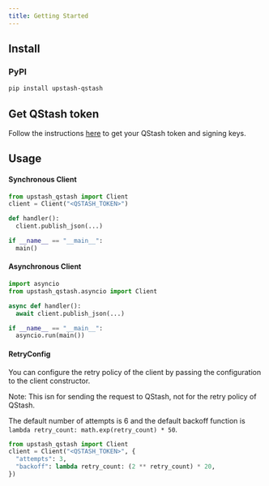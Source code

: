 ---
title: Getting Started
---

## Install

### PyPI

```bash
pip install upstash-qstash
```

## Get QStash token

Follow the instructions [here](/qstash/overall/getstarted) to get your QStash token and signing keys.

## Usage

#### Synchronous Client

```python
from upstash_qstash import Client
client = Client("<QSTASH_TOKEN>")

def handler():
  client.publish_json(...)

if __name__ == "__main__":
  main()
```

#### Asynchronous Client

```python
import asyncio
from upstash_qstash.asyncio import Client

async def handler():
  await client.publish_json(...)

if __name__ == "__main__":
  asyncio.run(main())
```

#### RetryConfig

You can configure the retry policy of the client by passing the configuration to the client constructor.

Note: This isn for sending the request to QStash, not for the retry policy of QStash.

The default number of attempts is 6 and the default backoff function is `lambda retry_count: math.exp(retry_count) * 50`.

```python
from upstash_qstash import Client
client = Client("<QSTASH_TOKEN>", {
  "attempts": 3,
  "backoff": lambda retry_count: (2 ** retry_count) * 20,
})
```
